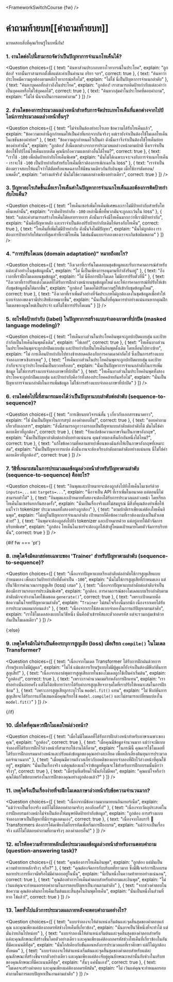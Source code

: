 <FrameworkSwitchCourse {fw} />

<!-- DISABLE-FRONTMATTER-SECTIONS -->

# คำถามท้ายบท[[คำถามท้ายบท]]

<CourseFloatingBanner
    chapter={7}
    classNames="absolute z-10 right-0 top-0"
/>

มาทดสอบสิ่งที่คุณเรียนรู้ในบทนี้กัน!

### 1. งานใดต่อไปนี้สามารถจัดว่าเป็นปัญหาการจำแนกโทเค็นได้?

<Question
	choices={[
		{
			text: "ค้นหาส่วนประกอบทางไวยากรณ์ในประโยค",
			explain: "ถูกต้อง! จากนั้นเราสามารถตั้งชื่อแต่ละคำเป็นคำนาม กริยา ฯลฯ",
			correct: true
		},
		{
			text: "ค้นหาว่าประโยคมีความถูกต้องตามหลักไวยากรณ์หรือไม่",
			explain: "ไม่ไช่ นี่เป็นปัญหาการจำแนกลำดับ"
		},
		{
			text: "ค้นหาบุคคลที่กล่าวถึงในประโยค",
			explain: "ถูกต้อง! เราสามารถติดป้ายกำกับแต่ละคำว่าเป็นบุคคลหรือไม่ใช่บุคคลได้",
            correct: true
		},
        {
			text: "ค้นหากลุ่มคำในประโยคที่ตอบคำถาม",
			explain: "ไม่ไช่ นั่นจะเป็นการตอบคำถาม"
		}
	]}
/>

### 2. ส่วนใดของการประมวลผลล่วงหน้าสำหรับการจัดประเภทโทเค็นที่แตกต่างจากไปป์ไลน์การประมวลผลล่วงหน้าอื่นๆ?

<Question
	choices={[
		{
			text: "ไม่จำเป็นต้องทำอะไรเลย ข้อความได้รับโทเค็นแล้ว",
			explain: "ข้อความเหล่านี้ถูกกำหนดให้เป็นคำที่แยกจากกันจริงๆ แต่เรายังจำเป็นต้องใช้โมเดลโทเค็นไนเซชันของคำย่อย"
		},
		{
			text: "ข้อความถูกกำหนดไว้เป็นคำ ดังนั้นเราจึงจำเป็นต้องใช้โทเค็นย่อยของคำเท่านั้น",
			explain: "ถูกต้อง! สิ่งนี้แตกต่างจากการประมวลผลล่วงหน้าตามปกติ ซึ่งเราจำเป็นต้องใช้ไปป์ไลน์โทเค็นแบบเต็ม คุณนึกถึงความแตกต่างอื่นได้ไหม?",
			correct: true
		},
		{
			text: "เราใช้ <code>-100</code> เพื่อติดป้ายกำกับโทเค็นพิเศษ",
			explain: "นั่นไม่ได้เฉพาะเจาะจงกับการจำแนกโทเค็น - เราจะใช้ <code>-100</code> เป็นป้ายกำกับสำหรับโทเค็นที่เราต้องการเพิกเฉยใน loss"
		},
		{
			text: "เราจำเป็นต้องตรวจสอบให้แน่ใจว่าได้ตัดหรือแพดฉลากให้มีขนาดเดียวกันกับอินพุต เมื่อใช้การตัดทอน/แพดดิ้ง",
			explain: "อย่างแท้จริง! นั่นไม่ใช่ความแตกต่างเพียงอย่างเดียว",
			correct: true
		}
	]}
/>

### 3. ปัญหาอะไรเกิดขึ้นเมื่อเราโทเค็นคำในปัญหาการจำแนกโทเค็นและต้องการติดป้ายกำกับโทเค็น?

<Question
	choices={[
		{
			text: "โทเค็นเซอร์เพิ่มโทเค็นพิเศษและเราไม่มีป้ายกำกับสำหรับโทเค็นเหล่านั้น",
			explain: "เราติดป้ายกำกับ <code>-100</code> เหล่านี้เพื่อที่พวกมันจะถูกละเว้นใน loss"
		},
		{
			text: "แต่ละคำสามารถสร้างโทเค็นได้หลายรายการ ดังนั้นเราจึงมีโทเค็นมากกว่าที่เรามีป้ายกำกับ",
			explain: "นั่นคือปัญหาหลัก และเราจำเป็นต้องปรับป้ายกำกับเดิมให้ตรงกับโทเค็น",
			correct: true
		},
		{
			text: "โทเค็นที่เพิ่มไม่มีป้ายกำกับ ดังนั้นจึงไม่มีปัญหา",
			explain: "นั่นไม่ถูกต้อง เราต้องการป้ายกำกับให้มากที่สุดเท่าที่เรามีโทเค็น ไม่เช่นนั้นแบบจำลองของเราจะเกิดข้อผิดพลาด"
		}
	]}
/>

### 4. "การปรับโดเมน (domain adaptation)" หมายถึงอะไร?

<Question
	choices={[
		{
			text: "ถึงเวลาที่เรารันโมเดลบนชุดข้อมูลและรับการคาดการณ์สำหรับแต่ละตัวอย่างในชุดข้อมูลนั้น",
			explain: "ไม่ นี่เป็นเพียงการอนุมานที่กำลังรันอยู่"
		},
		{
			text: "ถึงเวลาที่เราฝึกโมเดลบนชุดข้อมูล",
			explain: "ไม่ นี่คือการฝึกโมเดล ไม่มีการปรับตัวที่นี่"
		},
		{
			text: "ถึงเวลาที่เราปรับแต่งโมเดลที่ได้รับการฝึกล่วงหน้าบนชุดข้อมูลใหม่ และให้การคาดการณ์ที่ปรับให้เข้ากับชุดข้อมูลนั้นได้มากขึ้น",
			explain: "ถูกต้อง! โมเดลได้ปรับความรู้ให้เข้ากับชุดข้อมูลใหม่",
            correct: true
		},
        {
			text: "ถึงเวลาที่เราเพิ่มตัวอย่างที่จัดประเภทไม่ถูกต้องลงในชุดข้อมูลเพื่อทำให้แบบจำลองของเรามีประสิทธิภาพมากขึ้น",
			explain: "นั่นเป็นสิ่งที่คุณควรทำอย่างแน่นอนหากคุณฝึกโมเดลของคุณใหม่เป็นประจำ แต่ไม่ใช่การปรับโดเมน"
		}
	]}
/>

### 5. อะไรคือป้ายกำกับ (label) ในปัญหาการสร้างแบบจำลองภาษาที่ปกปิด (masked language modeling)?

<Question
	choices={[
		{
			text: "โทเค็นบางส่วนในประโยคอินพุตจะถูกปกปิดแบบสุ่ม และป้ายกำกับเป็นโทเค็นอินพุตดั้งเดิม",
			explain: "ไช่เลย!",
            correct: true
		},
		{
			text: "โทเค็นบางส่วนในประโยคอินพุตจะถูกปกปิดแบบสุ่ม และป้ายกำกับเป็นโทเค็นอินพุตดั้งเดิม โดยเลื่อนไปทางซ้าย",
			explain: "ไม่ การเลื่อนป้ายกำกับไปทางซ้ายสอดคล้องกับการคาดเดาคำถัดไป ซึ่งเป็นการสร้างแบบจำลองภาษาเชิงสาเหตุ"
		},
		{
			text: "โทเค็นบางส่วนในประโยคอินพุตจะถูกปกปิดแบบสุ่ม และป้ายกำกับจะระบุว่าประโยคนั้นเป็นบวกหรือลบ",
			explain: "นั่นเป็นปัญหาการจำแนกลำดับในการเพิ่มข้อมูล ไม่ใช่การสร้างแบบจำลองภาษาที่ปกปิด"
		},
        {
			text: "โทเค็นบางส่วนในประโยคอินพุตทั้งสองประโยคจะถูกปกปิดแบบสุ่ม และป้ายกำกับคือว่าทั้งสองประโยคคล้ายกันหรือไม่",
			explain: "นั่นเป็นปัญหาการจำแนกลำดับในการเพิ่มข้อมูล ไม่ใช่การสร้างแบบจำลองภาษาที่ปกปิด"
		}
	]}
/>

### 6. งานใดต่อไปนี้ที่สามารถมองได้ว่าเป็นปัญหาแบบลำดับต่อลำดับ (sequence-to-sequence)?

<Question
	choices={[
		{
			text: "การเขียนบทวิจารณ์สั้น ๆ เกี่ยวกับเอกสารขนาดยาว",
			explain: "ใช่ นั่นเป็นปัญหาในการสรุป ลองคำตอบอื่น!",
            correct: true
		},
		{
			text: "ตอบคำถามเกี่ยวกับเอกสาร",
			explain: "สิ่งนี้สามารถถูกวางกรอบเป็นปัญหาแบบลำดับต่อลำดับได้ มันไม่ใช่คำตอบเดียวที่ถูกต้อง",
            correct: true
		},
		{
			text: "รับแปลข้อความภาษาจีนเป็นภาษาอังกฤษ",
			explain: "นั่นเป็นปัญหาลำดับต่อลำดับอย่างแน่นอน คุณช่วยมองเห็นอีกอันหนึ่งได้ไหม?",
            correct: true
		},
        {
			text: "แก้ไขข้อความที่หลานชาย/เพื่อนของฉันส่งให้เป็นภาษาอังกฤษที่เหมาะสม",
			explain: "นั่นเป็นปัญหาการแปล ดังนั้นงานจะต้องเรียงลำดับตามลำดับอย่างแน่นอน นี่ไม่ใช่คำตอบเดียวที่ถูกต้อง!",
			correct: true
		}
	]}
/>

### 7. วิธีที่เหมาะสมในการประมวลผลข้อมูลล่วงหน้าสำหรับปัญหาตามลำดับ (sequence-to-sequence) คืออะไร?

<Question
	choices={[
		{
			text: "อินพุตและเป้าหมายจะต้องถูกส่งไปยังโทเค็นไนเซอร์ด้วย <code>inputs=...</code> และ <code>targets=...</code>",
			explain: "นี่อาจเป็น API ที่เราเพิ่มในอนาคต แต่ตอนนี้ไม่สามารถทำได้"
		},
		{
			text: "อินพุตและเป้าหมายทั้งสองจะต้องได้รับการประมวลผลล่วงหน้า โดยเรียกโทเค็นไนเซอร์แยกกันสองครั้ง",
			explain: "นั่นเป็นเรื่องจริงแต่ไม่สมบูรณ์ มีสิ่งที่คุณต้องทำเพื่อให้แน่ใจว่า tokenizer ประมวลผลทั้งสองอย่างถูกต้อง"
		},
		{
			text: "ตามปกติเราเพียงแค่ต้องโทเค็นอินพุต",
			explain: "ไม่อยู่ในปัญหาการจำแนกลำดับ เป้าหมายก็คือข้อความที่เราต้องแปลงเป็นตัวเลขด้วย!"
		},
        {
			text: "อินพุตจะต้องถูกส่งไปยัง tokenizer และเป้าหมายด้วย แต่อยู่ภายใต้ตัวจัดการบริบทพิเศษ",
			explain: "ถูกต้อง โทเค็นไนเซอร์จะต้องถูกใส่เข้าสู่โหมดเป้าหมายโดยตัวจัดการบริบทนั้น",
			correct: true
		}
	]}
/>

{#if fw === 'pt'}

### 8. เหตุใดจึงมีคลาสย่อยเฉพาะของ 'Trainer' สำหรับปัญหาตามลำดับ (sequence-to-sequence)?

<Question
	choices={[
		{
			text: "เนื่องจากปัญหาแบบเรียงลำดับต่อลำดับใช้การสูญเสียแบบกำหนดเอง เพื่อละเว้นป้ายกำกับที่ตั้งค่าเป็น <code>-100</code>",
			explain: "นั่นไม่ใช่การสูญเสียที่กำหนดเอง แต่เป็นวิธีการคำนวณการสูญเสีย (loss) เสมอ"
		},
		{
			text: "เนื่องจากปัญหาแบบลำดับต่อลำดับจำเป็นต้องมีการวนรอบการประเมินพิเศษ",
			explain: "ถูกต้อง. การคาดการณ์ของโมเดลแบบเรียงลำดับตามลำดับมักจะทำงานโดยใช้เมธอด <code>generate()</code>",
			correct: true
		},
		{
			text: "เพราะเป้าหมายคือข้อความในโจทย์ปัญหาตามลำดับ",
			explain: "<code>Trainer</code> ไม่สนใจเรื่องนี้มากนัก เนื่องจากเคยได้รับการประมวลผลมาก่อนแล้ว"
		},
        {
			text: "เนื่องจากเราใช้สองแบบจำลองในการแก้ปัญหาตามลำดับ",
			explain: "เราใช้โมเดลสองแบบในวิธีหนึ่ง นั่นคือตัวเข้ารหัสและตัวถอดรหัส แต่จะรวมกลุ่มเข้าด้วยกันเป็นโมเดลเดียว"
		}
	]}
/>

{:else}

### 9. เหตุใดจึงมักไม่จำเป็นต้องระบุการสูญเสีย (loss) เมื่อเรียก `compile()` ในโมเดล Transformer?

<Question
	choices={[
		{
			text: "เนื่องจากโมเดล Transformer ได้รับการฝึกฝนด้วยการเรียนรู้แบบไม่มีผู้ดูแล",
			explain: "ไม่ไช่ แม้แต่การเรียนรู้แบบไม่มีผู้ดูแลก็ยังจำเป็นต้องมีฟังก์ชันการสูญเสีย!"
		},
		{
			text: "เนื่องจากเอาต์พุตการสูญเสียภายในของโมเดลถูกใช้เป็นค่าเริ่มต้น",
			explain: "ถูกต้อง!",
			correct: true
		},
		{
			text: "เพราะเราคำนวณเมตริกหลังการฝึกแทน",
			explain: "เราทำอย่างนั้นบ่อยครั้ง แต่ไม่ได้อธิบายว่าเราได้รับค่าการสูญเสียจากจุดใดที่เราปรับให้เหมาะสมในการฝึกซ้อม"
		},
        {
			text: "เพราะการสูญเสียถูกระบุไว้ใน `model.fit()` แทน",
			explain: "ไม่ ฟังก์ชันการสูญเสียจะได้รับการแก้ไขเสมอเมื่อคุณเรียกใช้ `model.compile()` และไม่สามารถเปลี่ยนแปลงใน `model.fit()`"
		}
	]}
/>

{/if}

### 10. เมื่อใดที่คุณควรฝึกโมเดลใหม่ล่วงหน้า?

<Question
	choices={[
		{
			text: "เมื่อไม่มีโมเดลที่ได้รับการฝึกล่วงหน้าสำหรับภาษาเฉพาะของคุณ",
			explain: "ถูกต้อง",
			correct: true
		},
		{
			text: "เมื่อคุณมีข้อมูลจำนวนมาก แม้ว่าจะมีแบบจำลองที่ได้รับการฝึกไว้ล่วงหน้าที่สามารถใช้งานได้ก็ตาม",
			explain: "ในกรณีนี้ คุณควรใช้โมเดลที่ได้รับการฝึกอบรมมาล่วงหน้าและปรับแต่งข้อมูลของคุณอย่างละเอียด เพื่อหลีกเลี่ยงต้นทุนการประมวลผลจำนวนมาก"
		},
		{
			text: "เมื่อคุณมีความกังวลเกี่ยวกับอคติของแบบจำลองที่ฝึกไว้ล่วงหน้าที่คุณใช้อยู่",
			explain: "นั่นเป็นเรื่องจริง แต่คุณต้องแน่ใจว่าข้อมูลที่คุณจะใช้สำหรับการฝึกอบรมนั้นดีกว่าจริงๆ",
			correct: true
		},
        {
			text: "เมื่อรุ่นที่เตรียมไว้นั้นยังไม่ดีพอ",
			explain: "คุณแน่ใจหรือว่าคุณได้แก้ไขข้อบกพร่องในการฝึกของคุณอย่างถูกต้องแล้ว?"
		}
	]}
/>

### 11. เหตุใดจึงเป็นเรื่องง่ายที่จะฝึกโมเดลภาษาล่วงหน้ากับข้อความจำนวนมาก?

<Question
	choices={[
		{
			text: "เนื่องจากมีข้อความมากมายบนอินเทอร์เน็ต",
			explain: "แม้ว่าจะเป็นเรื่องจริง แต่ก็ไม่ได้ตอบคำถามจริงๆ ลองอีกครั้ง!"
		},
		{
			text: "เนื่องจากวัตถุประสงค์ในการฝึกอบรมล่วงหน้าไม่จำเป็นต้องให้มนุษย์ติดป้ายกำกับข้อมูล",
			explain: "ถูกต้อง การสร้างแบบจำลองภาษาเป็นปัญหาที่มีการดูแลตนเอง",
			correct: true
		},
		{
			text: "เนื่องจากไลบรารี 🤗 Transformers ต้องการโค้ดเพียงไม่กี่บรรทัดเพื่อเริ่มการฝึกอบรม",
			explain: "แม้ว่าจะเป็นเรื่องจริง แต่ก็ไม่ได้ตอบคำถามที่ถามจริงๆ ลองคำตอบอื่น!"
		}
	]}
/>

### 12. อะไรคือความท้าทายหลักเมื่อประมวลผลข้อมูลล่วงหน้าสำหรับงานตอบคำถาม (question-answering task)?

<Question
	choices={[
		{
			text: "คุณต้องการโทเค็นอินพุต",
			explain: "ถูกต้อง แต่มันเป็นความท้าทายหลักจริงๆ หรือ?"
		},
		{
			text: "คุณต้องจัดการกับบริบทที่ยาวมาก ซึ่งมีฟีเจอร์การฝึกอบรมหลายประการที่อาจมีหรือไม่มีคำตอบอยู่ในนั้น",
			explain: "นี่เป็นหนึ่งในความท้าทายอย่างแน่นอน",
			correct: true
		},
		{
			text: "คุณต้องทำการโทเค็นคำตอบสำหรับคำถามและอินพุต",
			explain: "ไม่ เว้นแต่คุณจะกำหนดกรอบคำถามในการตอบปัญหาเป็นงานตามลำดับ"
		},
       {
			text: "จากช่วงคำตอบในข้อความ คุณต้องค้นหาโทเค็นเริ่มต้นและสิ้นสุดในอินพุตโทเค็น",
			explain: "นั่นเป็นหนึ่งในส่วนที่ยาก ใช่แล้ว!",
			correct: true
		}
	]}
/>

### 13. โดยทั่วไปแล้วการประมวลผลภายหลังจะตอบคำถามอย่างไร?

<Question
	choices={[
		{
			text: "แบบจำลองจะให้ตำแหน่งเริ่มต้นและจุดสิ้นสุดของคำตอบแก่คุณ และคุณเพียงแค่ต้องถอดรหัสช่วงโทเค็นที่เกี่ยวข้อง",
			explain: "นั่นอาจเป็นวิธีหนึ่งที่จะทำได้ แต่มันง่ายเกินไปหน่อย"
		},
		{
			text: "แบบจำลองนี้ให้ตำแหน่งเริ่มต้นและจุดสิ้นสุดของคำตอบสำหรับแต่ละคุณลักษณะที่สร้างขึ้นโดยตัวอย่างเดียว และคุณเพียงแค่ต้องถอดรหัสช่วงโทเค็นที่เกี่ยวข้องในอันที่มีคะแนนดีที่สุด",
			explain: "นั่นใกล้เคียงกับขั้นตอนหลังการประมวลผลที่เราศึกษา แต่ก็ไม่ถูกต้องทั้งหมด"
		},
		{
			text: "แบบจำลองจะให้ตำแหน่งเริ่มต้นและจุดสิ้นสุดของคำตอบสำหรับแต่ละคุณลักษณะที่สร้างขึ้นจากตัวอย่างเดียว และคุณเพียงแค่ต้องจับคู่คุณลักษณะเหล่านั้นกับช่วงในบริบทของคุณลักษณะที่มีคะแนนดีที่สุด",
			explain: "สั้นๆ แค่นั้นเอง!",
			correct: true
		},
        {
			text: "โมเดลจะสร้างคำตอบ และคุณเพียงแค่ต้องถอดรหัสมัน",
			explain: "ไม่ เว้นแต่คุณจะกำหนดกรอบคำถามในการตอบปัญหาเป็นงานตามลำดับ"
		}
	]}
/>
